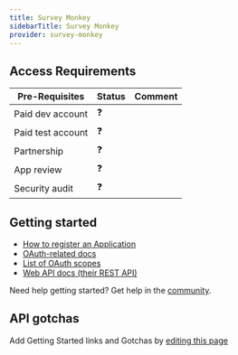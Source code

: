 ```yaml
---
title: Survey Monkey
sidebarTitle: Survey Monkey
provider: survey-monkey
---
```



<Overview />
<PreBuiltTooling provider={providers[pageMetadata.provider]} />
<PreBuiltUseCases />

## Access Requirements
| Pre-Requisites | Status | Comment|
| - | - | - |
| Paid dev account | ❓ |  |
| Paid test account | ❓ |  |
| Partnership | ❓ | |
| App review | ❓ |  |
| Security audit | ❓ | |



## Getting started

-   [How to register an Application](https://developer.surveymonkey.com/api/v3/?ut_source=header#registering-an-app)
-   [OAuth-related docs](https://developer.surveymonkey.com/api/v3/?ut_source=header#authentication)
-   [List of OAuth scopes](https://developer.surveymonkey.com/api/v3/?ut_source=header#scopes)
-   [Web API docs (their REST API)](https://api.surveymonkey.com/v3/docs?shell#api-endpoints)

<Tip>Need help getting started? Get help in the [community](https://nango.dev/slack).</Tip>

## API gotchas

<Note>Add Getting Started links and Gotchas by [editing this page](https://github.com/nangohq/nango/tree/master/docs-v2/integrations/all/survey-monkey.mdx)</Note>
